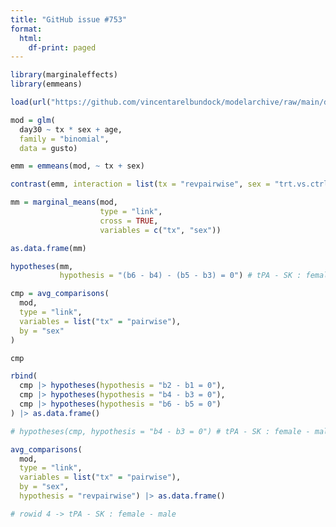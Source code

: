 ```yaml
---
title: "GitHub issue #753"
format:
  html:
    df-print: paged
---
```


```r
library(marginaleffects)
library(emmeans)

load(url("https://github.com/vincentarelbundock/modelarchive/raw/main/data-raw/gusto.rda"))

mod = glm(
  day30 ~ tx * sex + age,
  family = "binomial",
  data = gusto)

emm = emmeans(mod, ~ tx + sex)

contrast(emm, interaction = list(tx = "revpairwise", sex = "trt.vs.ctrl"))
```

```r
mm = marginal_means(mod,
                    type = "link",
                    cross = TRUE,
                    variables = c("tx", "sex"))

as.data.frame(mm)
```

```r
hypotheses(mm,
           hypothesis = "(b6 - b4) - (b5 - b3) = 0") # tPA - SK : female - male
```

```r
cmp = avg_comparisons(
  mod,
  type = "link",
  variables = list("tx" = "pairwise"),
  by = "sex"
) 

cmp
```

```r
rbind(
  cmp |> hypotheses(hypothesis = "b2 - b1 = 0"),
  cmp |> hypotheses(hypothesis = "b4 - b3 = 0"),
  cmp |> hypotheses(hypothesis = "b6 - b5 = 0")
) |> as.data.frame()

# hypotheses(cmp, hypothesis = "b4 - b3 = 0") # tPA - SK : female - male
```

```r
avg_comparisons(
  mod,
  type = "link",
  variables = list("tx" = "pairwise"),
  by = "sex",
  hypothesis = "revpairwise") |> as.data.frame()

# rowid 4 -> tPA - SK : female - male
```
